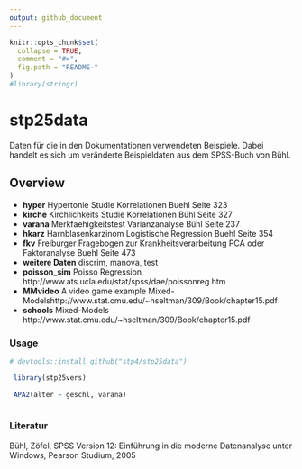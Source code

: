```yaml
---
output: github_document
---
```


<!-- README.md is generated from README.Rmd. Please edit that file -->

```r
knitr::opts_chunk$set(
  collapse = TRUE,
  comment = "#>",
  fig.path = "README-"
)
#library(stringr)
```

# stp25data 
Daten für die in den Dokumentationen verwendeten Beispiele. Dabei handelt es sich um veränderte Beispieldaten aus dem SPSS-Buch von Bühl.
 

Overview
--------




-  **hyper** Hypertonie Studie Korrelationen Buehl Seite 323
-  **kirche**  Kirchlichkeits Studie Korrelationen Bühl Seite 327
-  **varana** Merkfaehigkeitstest Varianzanalyse  Bühl Seite 237
-  **hkarz** Harnblasenkarzinom Logistische Regression Buehl Seite 354
-  **fkv** Freiburger Fragebogen zur Krankheitsverarbeitung PCA oder Faktoranalyse Buehl Seite 473
-  **weitere Daten** discrim, manova, test
-  **poisson_sim** Poisso Regression http://www.ats.ucla.edu/stat/spss/dae/poissonreg.htm
-  **MMvideo** A video game example Mixed-Modelshttp://www.stat.cmu.edu/~hseltman/309/Book/chapter15.pdf
-  **schools** Mixed-Models http://www.stat.cmu.edu/~hseltman/309/Book/chapter15.pdf


### Usage

```r
# devtools::install_github("stp4/stp25data")

 library(stp25vers)
 
 APA2(alter ~ geschl, varana)
 
```

### Literatur
Bühl, Zöfel, SPSS Version 12: Einführung in die moderne Datenanalyse unter Windows, Pearson Studium, 2005
